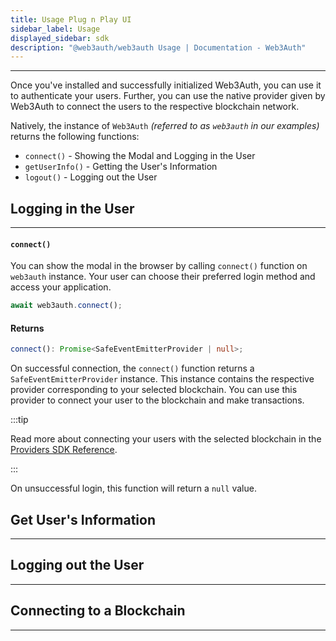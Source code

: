 ```yaml
---
title: Usage Plug n Play UI
sidebar_label: Usage
displayed_sidebar: sdk
description: "@web3auth/web3auth Usage | Documentation - Web3Auth"
---
```



---

Once you've installed and successfully initialized Web3Auth, you can use it to authenticate your users. Further, you can use the native provider given
by Web3Auth to connect the users to the respective blockchain network.

Natively, the instance of `Web3Auth` _(referred to as `web3auth` in our examples)_ returns the following functions:

- `connect()` - Showing the Modal and Logging in the User
- `getUserInfo()` - Getting the User's Information
- `logout()` - Logging out the User

## Logging in the User

---

#### `connect()`

You can show the modal in the browser by calling `connect()` function on `web3auth` instance. Your user can choose their preferred login method and
access your application.

```javascript
await web3auth.connect();
```

#### Returns

```ts
connect(): Promise<SafeEventEmitterProvider | null>;
```

On successful connection, the `connect()` function returns a `SafeEventEmitterProvider` instance. This instance contains the respective provider
corresponding to your selected blockchain. You can use this provider to connect your user to the blockchain and make transactions.

:::tip

Read more about connecting your users with the selected blockchain in the [Providers SDK Reference](../providers).

:::

On unsuccessful login, this function will return a `null` value.

## Get User's Information

---

<GetUserInfo />

## Logging out the User

---

<LogOut />

## Connecting to a Blockchain

---

<ConnectBlockchain />
